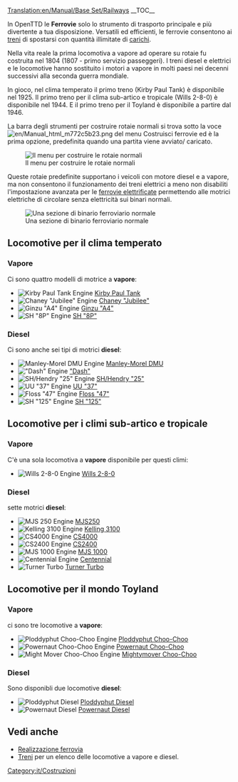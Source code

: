 [[Translation:en/Manual/Base Set/Railways]]
{{it/Tipi di ferrovia}}
__TOC__

In OpenTTD le '''Ferrovie''' solo lo strumento di trasporto principale e più divertente a tua disposizione. Versatili ed efficienti, le ferrovie consentono ai [[it/Manual/Treni|treni]] di spostarsi con quantità illimitate di [[it/Manual/Carico|carichi]].

Nella vita reale la prima locomotiva a vapore ad operare su rotaie fu costruita nel 1804 (1807 - primo servizio passeggeri). I treni diesel e elettrici e le locomotive hanno sostituito i motori a vapore in molti paesi nei decenni successivi alla seconda guerra mondiale.

In gioco, nel clima temperato il primo treno (Kirby Paul Tank) è disponibile nel 1925. Il primo treno per il clima sub-artico e tropicale (Wills 2-8-0) è disponibile nel 1944. E il primo treno per il Toyland è disponibile a partire dal 1946.

La barra degli strumenti per costruire rotaie normali si trova sotto la voce [[File:en/Manual html m772c5b23.png]] del menu Costruisci ferrovie ed è la prima opzione, predefinita quando una partita viene avviato/ caricato.

[[File:it/Openttd-rail1.png|none|Il menu per costruire le rotaie normali]]

Queste rotaie predefinite supportano i veicoli con motore diesel e a vapore, ma non consentono il funzionamento dei treni elettrici a meno non disabiliti l'impostazione avanzata per le [[en/Impostazioni avanzate/Limiti#Disabilita ferrovie elettrificate|ferrovie elettrificate]] permettendo alle motrici elettriche di circolare senza elettricità sui binari normali.

[[File:en/Railway.png|none|frame|Una sezione di binario ferroviario normale]]


==Locomotive per il clima temperato==
===Vapore===
Ci sono quattro modelli di motrice a '''vapore''':
*[[File:en/Kirbypaultank.png|Kirby Paul Tank Engine]] [[it/Manual/Base Set/Trains/Kirby Paul Tank|Kirby Paul Tank]]
*[[File:en/Chaneyjubilee.png|Chaney "Jubilee" Engine]] [[it/Manual/Base Set/Trains/Chaney "Jubilee"|Chaney "Jubilee"]]
*[[File:en/Ginzua4.png|Ginzu "A4" Engine]] [[it/Manual/Base Set/Trains/Ginzu "A4"|Ginzu "A4"]]
*[[File:en/Sh8p.png|SH "8P" Engine]] [[it/Manual/Base Set/Trains/SH "8P"|SH "8P"]]
===Diesel===
Ci sono anche sei tipi di motrici '''diesel''':
*[[File:en/Manleymoreldmu.png|Manley-Morel DMU Engine]] [[it/Manual/Base Set/Trains/Manley-Morel DMU|Manley-Morel DMU]]
*[[File:en/Dash.png|"Dash" Engine]] [[it/Manual/Base Set/Trains/Dash|"Dash"]]
*[[File:en/Shhendry25.png|SH/Hendry "25" Engine]] [[it/Manual/Base Set/Trains/Hendry "25"|SH/Hendry "25"]]
*[[File:en/Uu37.png|UU "37" Engine]] [[it/Manual/Base Set/Trains/UU "37"|UU "37"]]
*[[File:en/Floss47.png|Floss "47" Engine]] [[it/Manual/Base Set/Trains/Floss "47"|Floss "47"]]
*[[File:en/Sh125.png|SH "125" Engine]] [[it/Manual/Base Set/Trains/SH "125"|SH "125"]]

==Locomotive per i climi sub-artico e tropicale==
===Vapore===
C'è una sola locomotiva a '''vapore''' disponibile per questi climi:
*[[File:en/Wills280.png|Wills 2-8-0 Engine]] [[it/Manual/Base Set/Trains/Wills 2-8-0|Wills 2-8-0]]
===Diesel===
sette motrici '''diesel''':
*[[File:en/Mjs250.png|MJS 250 Engine]] [[it/Manual/Base Set/Trains/MJS250|MJS250]]
*[[File:en/Kelling3100.png|Kelling 3100 Engine]] [[it/Manual/Base Set/Trains/Kelling 3100|Kelling 3100]]
*[[File:en/Cs4000.png|CS4000 Engine]] [[it/Manual/Base Set/Trains/CS4000|CS4000]]
*[[File:en/Cs2400.png|CS2400 Engine]] [[it/Manual/Base Set/Trains/CS2400|CS2400]]
*[[File:en/Mjs1000.png|MJS 1000 Engine]] [[it/Manual/Base Set/Trains/MJS 1000|MJS 1000]]
*[[File:en/Centennial.png|Centennial Engine]] [[it/Manual/Base Set/Trains/Centennial|Centennial]]
*[[File:en/Turnerturbo.png|Turner Turbo]] [[it/Manual/Base Set/Trains/Turner Turbo|Turner Turbo]]


==Locomotive per il mondo Toyland==
===Vapore===
ci sono tre locomotive a '''vapore''':
*[[File:en/Ploddyphutchoochoo.png|Ploddyphut Choo-Choo Engine]] [[it/Manual/Base Set/Trains/Ploddyphut Choo-Choo|Ploddyphut Choo-Choo]]
*[[File:en/Powernautchoochoo.png|Powernaut Choo-Choo Engine]] [[it/Manual/Base Set/Trains/Powernaut Choo-Choo|Powernaut Choo-Choo]]
*[[File:en/Mightymoverchoochoo.png|Might Mover Choo-Choo Engine]] [[it/Manual/Base Set/Trains/Mightymover Choo-Choo|Mightymover Choo-Choo]]
===Diesel===
Sono disponibli due locomotive '''diesel''':
*[[File:en/Ploddyphutdiesel.png|Ploddyphut Diesel]] [[it/Manual/Base Set/Trains/Ploddyphut Diesel|Ploddyphut Diesel]]
*[[File:en/Powernautdiesel.png|Powernaut Diesel]] [[it/Manual/Base Set/Trains/Powernaut Diesel|Powernaut Diesel]]

==Vedi anche==
*[[it/Manual/Realizzazione ferrovia|Realizzazione ferrovia]]
*[[it/Manual/Treni|Treni]] per un elenco delle locomotive a vapore e diesel.

[[Category:it/Costruzioni]]